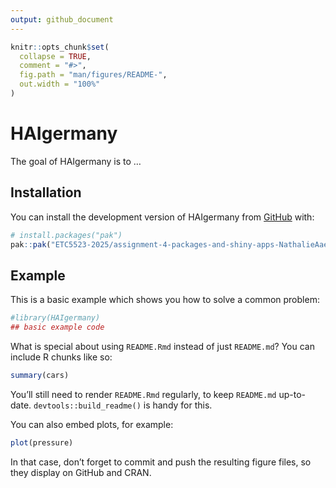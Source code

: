 ```yaml
---
output: github_document
---
```


<!-- README.md is generated from README.Rmd. Please edit that file -->

```r
knitr::opts_chunk$set(
  collapse = TRUE,
  comment = "#>",
  fig.path = "man/figures/README-",
  out.width = "100%"
)
```

# HAIgermany

<!-- badges: start -->
<!-- badges: end -->

The goal of HAIgermany is to ...

## Installation

You can install the development version of HAIgermany from [GitHub](https://github.com/) with:

``` r
# install.packages("pak")
pak::pak("ETC5523-2025/assignment-4-packages-and-shiny-apps-NathalieAaes")
```

## Example

This is a basic example which shows you how to solve a common problem:

```r
#library(HAIgermany)
## basic example code
```

What is special about using `README.Rmd` instead of just `README.md`? You can include R chunks like so:

```r
summary(cars)
```

You'll still need to render `README.Rmd` regularly, to keep `README.md` up-to-date. `devtools::build_readme()` is handy for this.

You can also embed plots, for example:

```r
plot(pressure)
```

In that case, don't forget to commit and push the resulting figure files, so they display on GitHub and CRAN.
